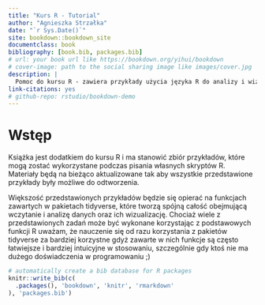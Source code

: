 ```yaml
--- 
title: "Kurs R - Tutorial"
author: "Agnieszka Strzałka"
date: "`r Sys.Date()`"
site: bookdown::bookdown_site
documentclass: book
bibliography: [book.bib, packages.bib]
# url: your book url like https://bookdown.org/yihui/bookdown
# cover-image: path to the social sharing image like images/cover.jpg
description: |
  Pomoc do kursu R - zawiera przykłady użycia języka R do analizy i wizualizacji danych głównie przy użyciu pakietów tidyverse
link-citations: yes
# github-repo: rstudio/bookdown-demo
---
```


# Wstęp

Książka jest dodatkiem do kursu R i ma stanowić zbiór przykładów, które mogą zostać wykorzystane podczas pisania własnych skryptów R. Materiały będą na bieżąco aktualizowane tak aby wszystkie przedstawione przykłady były możliwe do odtworzenia. 

Większość przedstawionych przykładów będzie się opierać na funkcjach zawartych w pakietach tidyverse, które tworzą spójną całość obejmującą wczytanie i analizę danych oraz ich wizualizację. Chociaż wiele z przedstawionych zadań może być wykonane korzystając z podstawowych funkcji R uważam, że nauczenie się od razu korzystania z pakietów tidyverse za bardziej korzystne gdyż zawarte w nich funkcje są często łatwiejsze i bardziej intuicyjne w stosowaniu, szczególnie gdy ktoś nie ma dużego doświadczenia w programowaniu ;)


```r
# automatically create a bib database for R packages
knitr::write_bib(c(
  .packages(), 'bookdown', 'knitr', 'rmarkdown'
), 'packages.bib')
```
